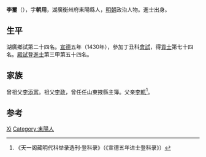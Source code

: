 {{Otheruses|other=名为李玺的其他人物|李玺}}

'''李璽'''（{{bd|1407年||？}}），字'''朝用'''，湖廣衡州府耒陽縣人，[[明朝|明朝]]政治人物。進士出身。

== 生平 ==
湖廣鄉試第二十四名。[[宣德|宣德]]五年（1430年），參加丁丑科[[會試|會試]]，得[[貢士|貢士]]第七十四名。[[殿試|殿試]]登[[進士|進士]]第三甲第五十四名。

== 家族 ==
曾祖父[[李添富|李添富]]。祖父[[李政|李政]]，曾任任山東掖縣主簿。父亲[[李軏|李軏]]<ref>《天一阁藏明代科举录选刊·登科录》（《宣德五年进士登科录》）</ref>。

== 参考 ==
{{reflist}}

{{宣德五年庚戌科殿試金榜}}

{{Authority control}}

{{DEFAULTSORT:Li李}}
[[Category:李姓|Xi]]
[[Category:耒陽人|Category:耒陽人]]


{{明朝人物小作品}}